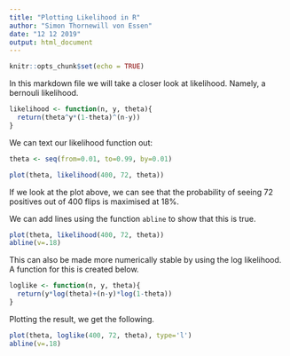 ---
title: "Plotting Likelihood in R"
author: "Simon Thornewill von Essen"
date: "12 12 2019"
output: html_document
---

```{r setup, include=FALSE}
knitr::opts_chunk$set(echo = TRUE)
```

In this markdown file we will take a closer look at likelihood. Namely, a bernouli likelihood.

```{r}
likelihood <- function(n, y, theta){
  return(theta^y*(1-theta)^(n-y))
}
```

We can text our likelihood function out:

```{r}
theta <- seq(from=0.01, to=0.99, by=0.01)

plot(theta, likelihood(400, 72, theta))
```

If we look at the plot above, we can see that the probability of seeing 72 positives out of 400 flips is maximised at 18%.

We can add lines using the function `abline` to show that this is true.

```{r}
plot(theta, likelihood(400, 72, theta))
abline(v=.18)
```

This can also be made more numerically stable by using the log likelihood. A function for this is created below.

```{r}
loglike <- function(n, y, theta){
  return(y*log(theta)+(n-y)*log(1-theta))
}
```

Plotting the result, we get the following.

```{r}
plot(theta, loglike(400, 72, theta), type='l')
abline(v=.18)
```

